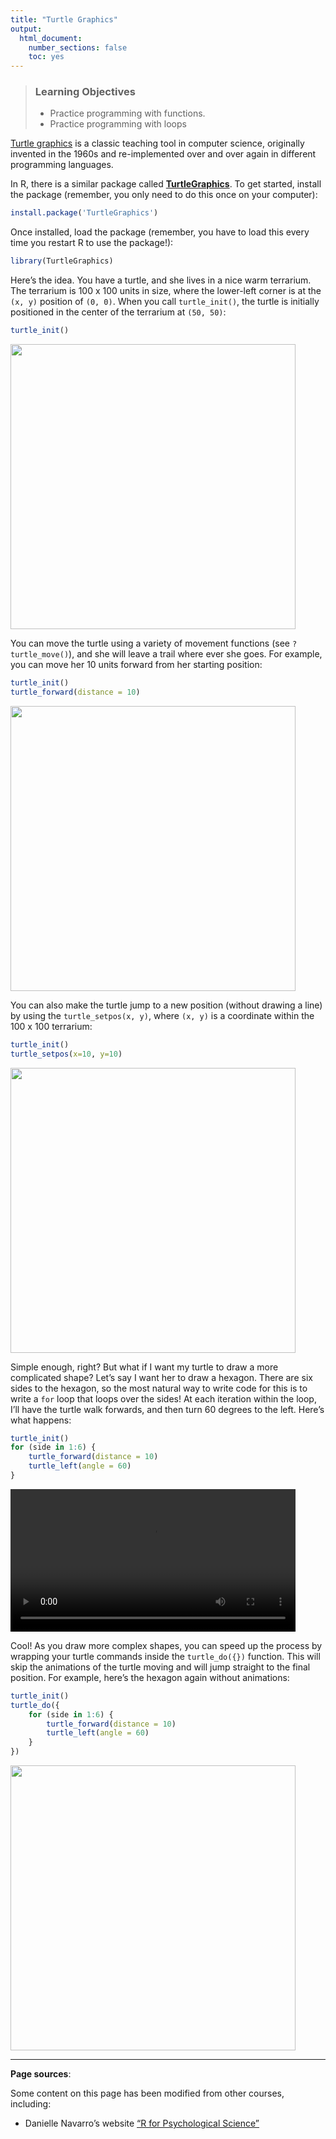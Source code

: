 ```yaml
---
title: "Turtle Graphics"
output:
  html_document:
    number_sections: false
    toc: yes
---
```


> ### Learning Objectives
>
> * Practice programming with functions.
> * Practice programming with loops

[Turtle graphics](https://en.wikipedia.org/wiki/Turtle_graphics) is a classic teaching tool in computer science, originally invented in the 1960s and re-implemented over and over again in different programming languages.

In R, there is a similar package called [**TurtleGraphics**](http://www.gagolewski.com/software/TurtleGraphics/?section=software&subsection=TurtleGraphics). To get started, install the package (remember, you only need to do this once on your computer):

```r
install.package('TurtleGraphics')
```

Once installed, load the package (remember, you have to load this every time you restart R to use the package!):

```r
library(TurtleGraphics)
```

Here's the idea. You have a turtle, and she lives in a nice warm terrarium. The terrarium is 100 x 100 units in size, where the lower-left corner is at the `(x, y)` position of `(0, 0)`. When you call `turtle_init()`, the turtle is initially positioned in the center of the terrarium at `(50, 50)`:

```r
turtle_init()
```
![](images/turtle_init.png){ width=456 }

You can move the turtle using a variety of movement functions (see `?turtle_move()`), and she will leave a trail where ever she goes. For example, you can move her 10 units forward from her starting position:

```r
turtle_init()
turtle_forward(distance = 10)
```
![](images/turtle_forward.png){ width=456 }

You can also make the turtle jump to a new position (without drawing a line) by using the `turtle_setpos(x, y)`, where `(x, y)` is a coordinate within the 100 x 100 terrarium:

```r
turtle_init()
turtle_setpos(x=10, y=10)
```
![](images/turtle_setpos.png){ width=456 }

Simple enough, right? But what if I want my turtle to draw a more complicated shape? Let's say I want her to draw a hexagon. There are six sides to the hexagon, so the most natural way to write code for this is to write a `for` loop that loops over the sides! At each iteration within the loop, I'll have the turtle walk forwards, and then turn 60 degrees to the left. Here's what happens:

<!-- ```{r, fig.show='animate', interval=0.05, cache=TRUE, message=FALSE} -->
<!-- Having trouble with Travis CI and ffmpeg, so manually sticking video in -->
```r
turtle_init()
for (side in 1:6) {
    turtle_forward(distance = 10)
    turtle_left(angle = 60)
}
```
<video width="456" controls="" loop="">
<source src="images/turtle_hexagon.webm">
</video>

Cool! As you draw more complex shapes, you can speed up the process by wrapping your turtle commands inside the `turtle_do({})` function. This will skip the animations of the turtle moving and will jump straight to the final position. For example, here's the hexagon again without animations:

```r
turtle_init()
turtle_do({
    for (side in 1:6) {
        turtle_forward(distance = 10)
        turtle_left(angle = 60)
    }
})
```
![](images/turtle_hexagon.png){ width=456 }

---

**Page sources**:

Some content on this page has been modified from other courses, including:

- Danielle Navarro's website ["R for Psychological Science"](https://psyr.djnavarro.net/)



